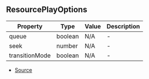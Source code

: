 ## ResourcePlayOptions


| Property | Type | Value | Description |
| ----------- | ----------- | ----------- | ----------- |
| queue | boolean | N/A | - |
| seek | number | N/A | - |
| transitionMode | boolean | N/A | - |


- [Source](https://github.com/Androz2091/discord-player/blob/4177c53/packages/discord-player/src/Structures/GuildQueuePlayerNode.ts#L12)